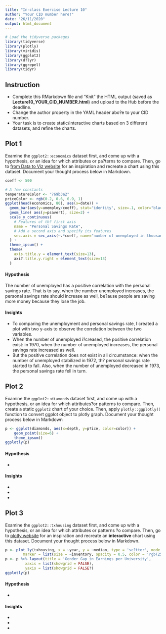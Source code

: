 ```yaml
---
title: "In-class Exercise Lecture 10"
author: "Your CID number here!"
date: "26/11/2020"
output: html_document
---
```


```r
# Load the tidyverse packages
library(tidyverse)
library(plotly)
library(viridis)
library(ggplot2)
library(d?lyr)
library(ggrepel)
library(tidyr)
```

## Instruction

* Complete this RMarkdown file and "Knit" the HTML output (saved as **Lecture10_YOUR_CID_NUMBER.html**) and upload to the Hub before the deadline.
* Change the author property in the YAML header abo?e to your CID number. 
* Your task is to create static/interactive charts based on 3 different datasets, and refine the charts.


## Plot 1
Examine the `ggplot2::economics` dataset first, and come up with a hypothesis, or an idea for which attributes or pa?terns to compare. Then, go to [from Data to Viz website](https://www.data-to-viz.com) for an inspiration and recreate a chart using this dataset. Document your thought process below in Markdown.

```r
coeff <- 500

# A few constants
temperatureColor <- "?69b3a2"
priceColor <- rgb(0.2, 0.6, 0.9, 1)
ggplot(head(economics, 80), aes(x=date)) +
  geom_bar(aes(y=unemploy/coeff), stat="identity", size=.1, color="black", alpha=.4) + 
  geom_line( aes(y=psavert), size=2) +
  scale_y_continuous(
    # Features of th? first axis
    name = "Personal Savings Rate",
    # Add a second axis and specify its features
    sec.axis = sec_axis(~.*coeff, name="number of unemployed in thousands")
  ) + 
  theme_ipsum() +
  theme(
    axis.title.y = element_text(size=13),
    axi?.title.y.right = element_text(size=13)
  ) 
```

#### Hypothesis
The number of unemployed has a positive correlation with the personal savings rate. That is to say, when the number unemployed increases, the personal savings rate should increase as well, be?ause people are saving more money because they lose the job. 

#### Insights
* To comparing the unemployment and personal savings rate, I created a plot with two y-axis to observe the correlation between the two variables.
* When the number of unemployed i?creased, the positive correlation exist: in 1970, when the number of unemployed increases, the personal savings rate increased as well. 
* But the positive correlation does not exist in all circumstance: when the number of unemployed stabilized in 1972, th? personal savings rate started to fall. Also, when the number of unemployed decreased in 1973, the personal savings rate fell in turn. 

## Plot 2
Examine the `ggplot2::diamonds` dataset first, and come up with a hypothesis, or an idea for which attributes?or patterns to compare. Then, create a static `ggplot2` chart of your choice. Then, apply `plotly::ggplotly()` function to convert ggplot object to plotly graph. Document your thought process below in Markdown

```r
p <- ggplot(diamonds, aes(x=depth, y=p?ice, color=color)) + 
    geom_point(size=6) +
    theme_ipsum()
ggplotly(p)
```

#### Hypothesis
*

#### Insights
*
*
*

## Plot 3 
Examine the `ggplot2::txhousing` dataset first, and come up with a hypothesis, or an idea for which attributes or patterns ?o compare. Then, go to [plotly website](https://plotly.com/r/) for an inspiration and recreate an **interactive** chart using this dataset. Document your thought process below in Markdown.


```r
p <- plot_ly(txhousing, x = ~year, y = ~median, type = 'sc?tter', mode = 'markers',
        marker = list(size = ~inventory, opacity = 0.5, color = 'rgb(255, 65, 54)'))
p <- p %>% layout(title = 'Gender Gap in Earnings per University',
         xaxis = list(showgrid = FALSE),
         yaxis = list(showgrid = FALSE?)
ggplotly(p)
```

#### Hypothesis
*

#### Insights
*
*
*
